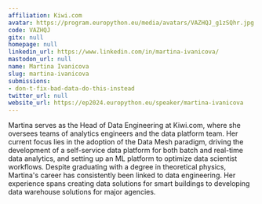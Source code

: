 ```yaml
---
affiliation: Kiwi.com
avatar: https://program.europython.eu/media/avatars/VAZHQJ_g1zSQhr.jpg
code: VAZHQJ
gitx: null
homepage: null
linkedin_url: https://www.linkedin.com/in/martina-ivanicova/
mastodon_url: null
name: Martina Ivanicova
slug: martina-ivanicova
submissions:
- don-t-fix-bad-data-do-this-instead
twitter_url: null
website_url: https://ep2024.europython.eu/speaker/martina-ivanicova
---
```


Martina serves as the Head of Data Engineering at Kiwi.com, where she oversees teams of analytics engineers and the data platform team. Her current focus lies in the adoption of the Data Mesh paradigm, driving the development of a self-service data platform for both batch and real-time data analytics, and setting up an ML platform to optimize data scientist workflows. Despite graduating with a degree in theoretical physics, Martina's career has consistently been linked to data engineering. Her experience spans creating data solutions for smart buildings to developing data warehouse solutions for major agencies.
